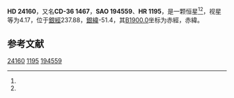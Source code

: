 {{Starbox begin
| name = HD 24160
}}
{{Starbox observe
| epoch = [[J2000.0|J2000.0]]
| constell = {{星座名待查}}<ref name=SIMBAD>{{cite web
 | url=http://simbad.u-strasbg.fr/simbad/sim-id?Ident=HR+1195
 | title=Pulsating variable Star
 | publisher=Centre de Données astronomiques de Strasbourg
 | work=SIMBAD
 | accessdate=2012-07-13
 | archive-date=2016-03-17
 | archive-url=https://web.archive.org/web/20160317134031/http://simbad.u-strasbg.fr/simbad/sim-id?Ident=HR+1195
 | dead-url=no
 }}</ref><ref name=DATA>{{cite web
 | url=http://vizier.u-strasbg.fr/viz-bin/VizieR-5?-out.add=.&-source=5050&-corr=PK=HR&-out.max=9999&HR=1195
 | title=VizieR Detailed Page
 | accessdate=2012-07-13
 | archive-date=2016-03-05
 | archive-url=https://web.archive.org/web/20160305002033/http://vizier.u-strasbg.fr/viz-bin/VizieR-5?-out.add=.&-source=5050&-corr=PK=HR&-out.max=9999&HR=1195
 | dead-url=no
 }}</ref>
| 星官 = 
| ra = {{RA|3|49|27.3}}<ref name=SIMBAD /><ref name=DATA />
| dec = {{DEC|-36|12|1}}<ref name=SIMBAD /><ref name=DATA />
| appmag_v = 4.17<ref name=SIMBAD /><ref name=DATA />
}}
{{Starbox character
| class = G9II-III<ref name=SIMBAD /><ref name=DATA />
| b-v = 0.95<ref name=SIMBAD /><ref name=DATA />
| u-b = 0.69<ref name=SIMBAD /><ref name=DATA />
| r-i = 0.5<ref name=SIMBAD /><ref name=DATA />
| variable = 
}}
{{Starbox astrometry
| radial_v = 0.69
| prop_mo_ra = 2
| parallax = 0.025
| p_error = 
}}
{{Starbox catalog
| names =CD-36 1467，[[SAO星表|SAO]] 194559，[[HD星表|HD]] 24160，[[HR星表|HR]] 1195}}
{{Starbox reference |Simbad=HR+1195}}
{{Starbox end}}

'''HD 24160'''，又名'''CD-36 1467'''，'''SAO 194559'''、'''HR 1195'''，是一颗恒星<ref name=SIMBAD /><ref name=DATA />，视星等为4.17，位于[[銀道座標系|銀經]]237.88，[[銀道座標系|銀緯]]-51.4，其[[B1900.0|B1900.0]]坐标为赤經{{RA|3|45|42.7}}，赤緯{{DEC|-36|-51.4|11}}。

== 参考文献 ==
{{reflist}}

{{star-stub}}

[[Category:HD和HDE天體|24160]]
[[Category:HR天體|1195]]
[[Category:SAO天體|194559]]